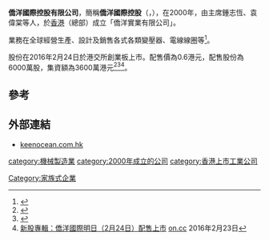 {{multiple issues|
{{advert|time=2016-02-24T00:05:41+00:00}}
{{primarysources|time=2016-02-24T00:05:41+00:00}}
}}
'''僑洋國際控股有限公司'''，簡稱'''僑洋國際控股'''（'''{{lang-en|KEEN OCEAN INTERNATIONAL HOLDING LIMITED}}'''，{{hkex|8070}}），在2000年，由主席鍾志恆、袁偉棠等人，於[[香港|香港]]（總部）成立「僑洋實業有限公司」。

業務在全球經營生產、設計及銷售各式各類變壓器、電線線圈等<ref>{{Cite web |url=http://www.keenocean.com.hk/index.php |title=僑洋國際控股有限公司簡介 |accessdate=2016-02-23 |archive-date=2020-02-25 |archive-url=https://web.archive.org/web/20200225005657/http://www.keenocean.com.hk/index.php |dead-url=no }}</ref>。

股份在2016年2月24日於港交所創業板上市。配售價為0.6港元，配售股份為6000萬股，集資額為3600萬港元<ref>{{Cite web |url=http://gem.ednews.hk/listedco/listconews/GEM/2016/0217/GLN20160217020_C.pdf |title=僑洋國際控股有限公司招股資料 |access-date=2016-02-23 |archive-url=https://web.archive.org/web/20160303190947/http://gem.ednews.hk/listedco/listconews/GEM/2016/0217/GLN20160217020_C.pdf |archive-date=2016-03-03 |dead-url=yes }}</ref><ref>{{Cite web |url=http://gem.ednews.hk/listedco/listconews/GEM/2016/0217/GLN20160217018_C.pdf |title=僑洋國際控股有限公司招股通告 |access-date=2016-02-23 |archive-url=https://web.archive.org/web/20160303205818/http://gem.ednews.hk/listedco/listconews/GEM/2016/0217/GLN20160217018_C.pdf |archive-date=2016-03-03 |dead-url=yes }}</ref><ref>[http://hk.on.cc/hk/bkn/cnt/finance/20160223/bkn-20160223074102902-0223_00842_001.html 新股專輯：僑洋國際明日（2月24日）配售上市] {{Wayback|url=http://hk.on.cc/hk/bkn/cnt/finance/20160223/bkn-20160223074102902-0223_00842_001.html |date=20191013001013 }}[[on.cc|on.cc]] 2016年2月23日</ref>。

==參考==
{{reflist}}

==外部連結==
*[http://www.keenocean.com.hk keenocean.com.hk] {{Wayback|url=http://www.keenocean.com.hk/ |date=20201109034331 }}

[[category:機械製造業|category:機械製造業]]
[[category:2000年成立的公司|category:2000年成立的公司]]
[[category:香港上市工業公司|category:香港上市工業公司]]
[[Category:家族式企業|Category:家族式企業]]